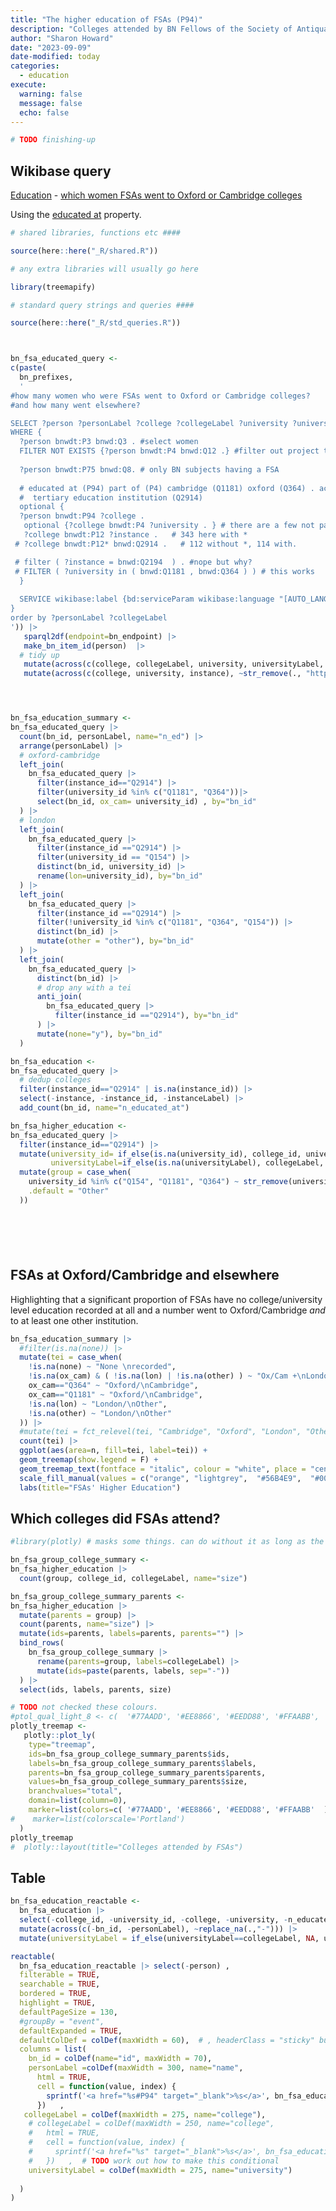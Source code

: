 ```yaml
---
title: "The higher education of FSAs (P94)"
description: "Colleges attended by BN Fellows of the Society of Antiquaries"
author: "Sharon Howard"
date: "2023-09-09"
date-modified: today
categories: 
  - education
execute: 
  warning: false
  message: false
  echo: false 
---
```


```r
# TODO finishing-up 
```

## Wikibase query

[Education](https://beyond-notability.wikibase.cloud/wiki/Project:SPARQL/examples#Education) - [which women FSAs went to Oxford or Cambridge colleges](https://beyond-notability.wikibase.cloud/wiki/Project:SPARQL/examples#Women_who_were_FSAs_who_went_to_Oxford_or_Cambridge_colleges)

Using the [educated at](https://beyond-notability.wikibase.cloud/wiki/Property:P94) property.

```r
# shared libraries, functions etc ####

source(here::here("_R/shared.R"))

# any extra libraries will usually go here 

library(treemapify)

# standard query strings and queries ####

source(here::here("_R/std_queries.R"))



bn_fsa_educated_query <-
c(paste(
  bn_prefixes,
  '
#how many women who were FSAs went to Oxford or Cambridge colleges?
#and how many went elsewhere?

SELECT ?person ?personLabel ?college ?collegeLabel ?university ?universityLabel ?instanceLabel ?instance
WHERE {  
  ?person bnwdt:P3 bnwd:Q3 . #select women
  FILTER NOT EXISTS {?person bnwdt:P4 bnwd:Q12 .} #filter out project team
  
  ?person bnwdt:P75 bnwd:Q8. # only BN subjects having a FSA 
  
  # educated at (P94) part of (P4) cambridge (Q1181) oxford (Q364) . academic degree is P59.
  #  tertiary education institution (Q2914)
  optional {
  ?person bnwdt:P94 ?college .  
   optional {?college bnwdt:P4 ?university . } # there are a few not part of something
   ?college bnwdt:P12 ?instance .   # 343 here with * 
 # ?college bnwdt:P12* bnwd:Q2914 .   # 112 without *, 114 with.

 # filter ( ?instance = bnwd:Q2194  ) . #nope but why?
 # FILTER ( ?university in ( bnwd:Q1181 , bnwd:Q364 ) ) # this works
  }
  
  SERVICE wikibase:label {bd:serviceParam wikibase:language "[AUTO_LANGUAGE],en-gb,en".}
}
order by ?personLabel ?collegeLabel
')) |>
   sparql2df(endpoint=bn_endpoint) |>
   make_bn_item_id(person)  |>
  # tidy up
   mutate(across(c(college, collegeLabel, university, universityLabel, instance, instanceLabel), ~na_if(., ""))) |>
   mutate(across(c(college, university, instance), ~str_remove(., "https://beyond-notability.wikibase.cloud/entity/"), .names = "{.col}_id")) 




bn_fsa_education_summary <-
bn_fsa_educated_query |>
  count(bn_id, personLabel, name="n_ed") |>
  arrange(personLabel) |>
  # oxford-cambridge
  left_join(
    bn_fsa_educated_query |>
      filter(instance_id=="Q2914") |>
      filter(university_id %in% c("Q1181", "Q364"))|>
      select(bn_id, ox_cam= university_id) , by="bn_id"
  ) |>
  # london
  left_join(
    bn_fsa_educated_query |>
      filter(instance_id =="Q2914") |>
      filter(university_id == "Q154") |>
      distinct(bn_id, university_id) |>
      rename(lon=university_id), by="bn_id"
  ) |>
  left_join(
    bn_fsa_educated_query |>
      filter(instance_id =="Q2914") |>
      filter(!university_id %in% c("Q1181", "Q364", "Q154")) |>
      distinct(bn_id) |>
      mutate(other = "other"), by="bn_id"
  ) |>
  left_join(
    bn_fsa_educated_query |>
      distinct(bn_id) |>
      # drop any with a tei
      anti_join(
        bn_fsa_educated_query |>
          filter(instance_id =="Q2914"), by="bn_id"
      ) |>
      mutate(none="y"), by="bn_id"
  )

bn_fsa_education <-
bn_fsa_educated_query |>
  # dedup colleges
  filter(instance_id=="Q2914" | is.na(instance_id)) |>
  select(-instance, -instance_id, -instanceLabel) |> 
  add_count(bn_id, name="n_educated_at")

bn_fsa_higher_education <-
bn_fsa_educated_query |>
  filter(instance_id=="Q2914") |>
  mutate(university_id= if_else(is.na(university_id), college_id, university_id),
         universityLabel=if_else(is.na(universityLabel), collegeLabel, universityLabel)) |>
  mutate(group = case_when(
    university_id %in% c("Q154", "Q1181", "Q364") ~ str_remove(universityLabel, "University of *" ),
    .default = "Other"
  )) 







```

## FSAs at Oxford/Cambridge and elsewhere

Highlighting that a significant proportion of FSAs have no college/university level education recorded at all and a number went to Oxford/Cambridge *and* to at least one other institution.

```r
bn_fsa_education_summary |>
  #filter(is.na(none)) |>
  mutate(tei = case_when(
    !is.na(none) ~ "None \nrecorded",
    !is.na(ox_cam) & ( !is.na(lon) | !is.na(other) ) ~ "Ox/Cam +\nLondon/Other",
    ox_cam=="Q364" ~ "Oxford/\nCambridge",
    ox_cam=="Q1181" ~ "Oxford/\nCambridge",
    !is.na(lon) ~ "London/\nOther",
    !is.na(other) ~ "London/\nOther"
  )) |>
  #mutate(tei = fct_relevel(tei, "Cambridge", "Oxford", "London", "Other")) |>
  count(tei) |>
  ggplot(aes(area=n, fill=tei, label=tei)) +
  geom_treemap(show.legend = F) +
  geom_treemap_text(fontface = "italic", colour = "white", place = "centre", grow = TRUE) +
  scale_fill_manual(values = c("orange", "lightgrey",  "#56B4E9",  "#0072B2")) + # i think this ordering is alphabetical
  labs(title="FSAs' Higher Education")
```


## Which colleges did FSAs attend?

```r
#library(plotly) # masks some things. can do without it as long as the plot doesn't get too complicated.
```

```r
bn_fsa_group_college_summary <-
bn_fsa_higher_education |>
  count(group, college_id, collegeLabel, name="size")

bn_fsa_group_college_summary_parents <-
bn_fsa_higher_education |>
  mutate(parents = group) |>
  count(parents, name="size") |>
  mutate(ids=parents, labels=parents, parents="") |>
  bind_rows(
    bn_fsa_group_college_summary |>
      rename(parents=group, labels=collegeLabel) |>
      mutate(ids=paste(parents, labels, sep="-"))
  ) |>
  select(ids, labels, parents, size)


```


```r
# TODO not checked these colours.
#ptol_qual_light_8 <- c(  '#77AADD', '#EE8866', '#EEDD88', '#FFAABB', '#99DDFF', '#44BB99', '#BBCC33', '#AAAA00', '#DDDDDD' )
plotly_treemap <-
   plotly::plot_ly(
    type="treemap",
    ids=bn_fsa_group_college_summary_parents$ids,
    labels=bn_fsa_group_college_summary_parents$labels,
    parents=bn_fsa_group_college_summary_parents$parents,
    values=bn_fsa_group_college_summary_parents$size,
    branchvalues="total",
    domain=list(column=0),
    marker=list(colors=c( '#77AADD', '#EE8866', '#EEDD88', '#FFAABB'  ))
#    marker=list(colorscale='Portland')
  )
plotly_treemap 
#  plotly::layout(title="Colleges attended by FSAs")
```



## Table


```r
bn_fsa_education_reactable <-
  bn_fsa_education |>
  select(-college_id, -university_id, -college, -university, -n_educated_at) |> 
  mutate(across(c(-bn_id, -personLabel), ~replace_na(.,"-"))) |>
  mutate(universityLabel = if_else(universityLabel==collegeLabel, NA, universityLabel))

reactable(
  bn_fsa_education_reactable |> select(-person) ,
  filterable = TRUE,
  searchable = TRUE,
  bordered = TRUE,
  highlight = TRUE,
  defaultPageSize = 130,
  #groupBy = "event",
  defaultExpanded = TRUE,
  defaultColDef = colDef(maxWidth = 60),  # , headerClass = "sticky" but i think it has to be fixed height to use this
  columns = list(
    bn_id = colDef(name="id", maxWidth = 70),
    personLabel =colDef(maxWidth = 300, name="name",
      html = TRUE,
      cell = function(value, index) {
        sprintf('<a href="%s#P94" target="_blank">%s</a>', bn_fsa_education_reactable$person[index], value)
      })   ,
   collegeLabel = colDef(maxWidth = 275, name="college"),
    # collegeLabel = colDef(maxWidth = 250, name="college",
    #   html = TRUE,
    #   cell = function(value, index) {
    #     sprintf('<a href="%s" target="_blank">%s</a>', bn_fsa_education$college[index], value)
    #   })   ,  # TODO work out how to make this conditional
    universityLabel = colDef(maxWidth = 275, name="university")
    
  )
)
```
